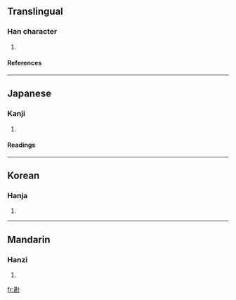 ==Translingual==
===Han character===
{{Han char|rn=24|rad=十|as=09|sn=11|four=|canj=廿女十 (TVJ)}}
# {{defn|Han}}
====References====
{{Han ref|kx=0157.090|dkj=02757|dj=0360.030|hdz=10065.070|uh=5359|ud=21337}}
----
==Japanese==
===Kanji===
{{ja-kanji|grade=|rs=十09}}
# {{defn|Japanese}} 
====Readings====
{{ja-readings|on=[[しょう]] (shō)|kun=[[あつまる]] (atsumaru)}}
----
==Korean==
===Hanja===
{{ko-hanja|hangeul=집|rv=jip|mr=chip}}
# {{defn|Korean}}
----
==Mandarin==
===Hanzi===
{{cmn-hanzi|pin=[[jí]] (ji2)|wg=chi<sup>2</sup>}}
# {{defn|Mandarin}}

[[fr:卙]]